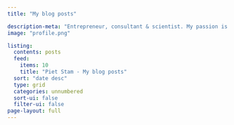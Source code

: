 ```yaml
---
title: "My blog posts"

description-meta: "Entrepreneur, consultant & scientist. My passion is finding the right answers with observational data, computer code and human intelligence."
image: "profile.png"

listing:
  contents: posts
  feed: 
    items: 10
    title: "Piet Stam - My blog posts"
  sort: "date desc"
  type: grid
  categories: unnumbered
  sort-ui: false
  filter-ui: false
page-layout: full
---
```

